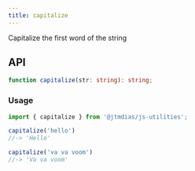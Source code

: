 ```yaml
---
title: capitalize
---
```

Capitalize the first word of the string

## API

```typescript
function capitalize(str: string): string;
```

### Usage

```typescript
import { capitalize } from '@jtmdias/js-utilities';

capitalize('hello')
//-> 'Hello'

capitalize('va va voom')
//-> 'Va va voom'
```
